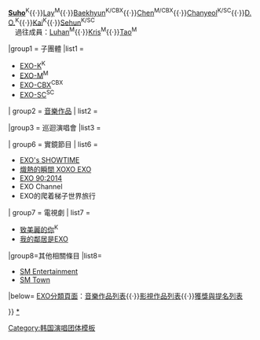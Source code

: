 {{Navbox musical artist
| name    = EXO
| background = group_or_band
| title   = [[EXO]]
| state = {{{state|autocollapse}}}
| listclass  = hlist
|above  = [[Xiumin]]<sup>M/CBX</sup>{{·}}'''[[Suho]]'''<sup>K</sup>{{·}}[[張藝興|Lay]]<sup>M</sup>{{efn-lr|不與SM娛樂續約}}{{·}}[[伯賢|Baekhyun]]<sup>K/CBX</sup>{{·}}[[CHEN (EXO)|Chen]]<sup>M/CBX</sup>{{·}}[[Chanyeol]]<sup>K/SC</sup>{{·}}[[都敬秀|D.O.]]<sup>K</sup>{{·}}[[Kai]]<sup>K</sup>{{·}}[[Sehun]]<sup>K/SC</sup><br />　過往成員：[[鹿晗|Luhan]]<sup>M</sup>{{·}}[[吳亦凡|Kris]]<sup>M</sup>{{·}}[[黃子韜|Tao]]<sup>M</sup> 

|group1  = 子團體
|list1   = 
* [[EXO-K]]<sup>K</sup>
* [[EXO-M]]<sup>M</sup>
* [[EXO-CBX]]<sup>CBX</sup>
* [[EXO-SC]]<sup>SC</sup>

| group2  = [[EXO音樂作品列表|音樂作品]]
| list2 =

{{Navbox musical artist|border=child
| group1 = '''[[EXO]]'''
| list1  =

{{Navbox musical artist|border=child
| group1 = 正規專輯
| list1  =

{{Navbox musical artist|border=child
| group1 = 韓語/華語
| list1  =
* [[XOXO (Kiss&Hug)|XOXO/GROWL]]（2013）
* [[EXODUS (EXO專輯)|EXODUS/LOVE ME RIGHT]]（2015）
* [[EX'ACT|EX'ACT/LOTTO]]（2016）
* [[The_War|The War/THE WAR：The Power of Music]]（2017）
* [[Don't Mess Up My Tempo|Don't Mess Up My Tempo/Love Shot]]（2018）
* [[Obsession (EXO专辑)|OBSESSION]]（2019）
* [[Don't Fight The Feeling]]（2021）
}}
{{Navbox musical artist|border=child
| group2 = 日語
| list2  =
* [[Countdown (EXO专辑)|COUNTDOWN]]（2018）
}}
| group2 = 冬季特別專輯
| list2  =

{{Navbox musical artist|border=child
| group1 = 韓語/華語
| list1  =
* {{link-en|12月的奇迹|Miracles in December}}（2013）
* [[Sing For You]]（2015）
* [[For Life]]（2016）
* [[Universe (EXO迷你专辑)|Universe]]（2017）
}}

| group3 = 日語單曲
| list3  =
* {{link-en|Love Me Right ~romantic universe~|Love Me Right (song)}}（2015）
* {{link-en|Coming Over|Coming Over (Exo song)}} （2016）
* Bird（2019）

}}

| group2 =  '''[[EXO-K]]'''</br>'''[[EXO-M]]'''
| list2  =
{{Navbox musical artist|border=child
| group1 = 韓語/華語迷你專輯
| list1  =
* {{link-en|MAMA (迷你专辑)|Mama (EP)|MAMA}}（2012）
* {{link-en|Overdose|Overdose (EP)}}（2014）
}}

| group3 =  '''[[EXO-CBX]]'''
| list3  =
{{Navbox musical artist|border=child
| group1 = 正規專輯
| list1 =
{{Navbox musical artist|border=child
| group1 = 日語
| list1 = 
*Magic（2018）
}}

| group2 = 迷你專輯
| list2  =
{{Navbox musical artist|border=child
| group1 = 韓語
| list1  =
* [[Hey Mama!]]（2016）
* [[Blooming Days]]（2018）
| group2 = 日語
| list2  =
* [[GIRLS (EXO-CBX迷你專輯)|GIRLS]]（2017）
}}
}}

| group4 =  '''[[EXO-SC]]'''
| list4  =
{{Navbox musical artist|border=child
| group1 = 正規專輯
| list1 =
*1 Billion Views（2020）
| group2 = 迷你專輯
| list2 =
*What A Life（2019）
}}

| group5 = '''[[張藝興|Lay]]'''
| list5  ={{Template:張藝興音樂作品|child}}
| group6 = '''[[CHEN (EXO)|Chen]]'''
| list6  =

{{Navbox musical artist|border=child
| group1 = 迷你專輯
| list1  =

* {{link-en|April, and a flower|April, and a Flower}}（2019）
* {{link-en|致親愛的你 (迷你專輯)|Dear My Dear|致親愛的你}}（2019）
}}

| group7 = '''[[伯賢|Baekhyun]]'''
| list7  =

{{Navbox musical artist|border=child
| group1 = 迷你專輯
| list1  =
* [[伯賢#音樂作品|City Lights]]（2019）
* Delight（2020）
* Bambi（2021）
}}
| group8 = '''[[Suho]]'''
| list8 =

{{Navbox musical artist|border=child
| group1 = 迷你專輯
| list1  =

* [[SUHO#音樂作品|Self-Portrait]]（2020）}}

| group9 = '''[[Kai]]'''
| list9  =

{{Navbox musical artist|border=child
| group1 = 迷你專輯
| list1  =
* [[Kai#迷你專輯|KAI（开）]]（2020）
}}
| group10 = '''[[都敬秀|D.O.]]'''
| list10  =

{{Navbox musical artist|border=child
| group1 = 迷你專輯
| list1  =
* [[共感]]（2021）
}}

}}


|group3  = 巡迴演唱會
|list3  =
{{Navbox musical artist|border=child
| group2 = 亞洲巡演
| list2  =
* [[EXO FROM. EXOPLANET ＃1 - THE LOST PLANET -|EXO FROM. EXOPLANET #1 - THE LOST PLANET -]]（2014）
* [[EXOPLANET ＃4 - The EℓyXiOn -|EXOPLANET #4 - The EℓyXiOn -]]（2017–2018）
* [[EXOPLANET ＃5 - The EXplOration -|EXOPLANET #5 - The EXplOration -]]（2019）
| group3 = 世界巡演
| list3  =
* [[EXOPLANET ＃2 - The EXO'luXion -|EXOPLANET #2 - The EXO'luXion -]]（2015–2016）
* [[EXOPLANET ＃3 - The EXO'rDIUM -|EXOPLANET #3 - The EXO'rDIUM -]]（2016–2017）
}}

| group6 = 實鏡節目
| list6  =
* [[EXO's SHOWTIME]]
* [[EXO影視作品列表#專屬節目|熾熱的瞬間 XOXO EXO]]
* [[EXO影視作品列表#專屬節目|EXO 90:2014]]
* EXO Channel
* EXO的爬着梯子世界旅行

| group7 = 電視劇
| list7  =
* [[致美麗的你]]<sup>K</sup>
* [[我的鄰居是EXO]]

|group8=其他相關條目
|list8=
* [[SM Entertainment]]
* [[SM Town]]

|below= [[:分類:EXO|EXO分類頁面]]：[[EXO音樂作品列表|音樂作品列表]]{{·}}[[EXO影視作品列表|影視作品列表]]{{·}}[[EXO獲獎與提名列表|獲獎與提名列表]]
<div style="text-align:left">{{notelist-lr}}</div>
}}<noinclude>
{{collapsible option}}
[[Category:韩国演唱团体模板]]
[[分類:EXO|*]]
</noinclude>